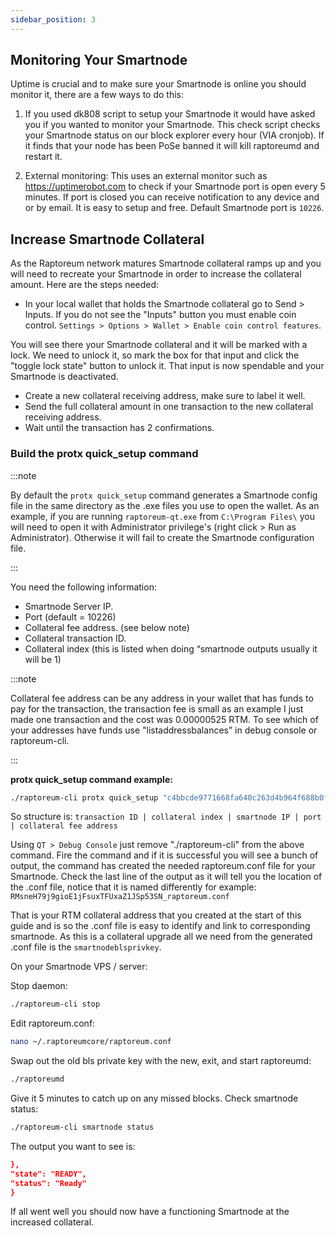 ```yaml
---
sidebar_position: 3
---
```




## Monitoring Your Smartnode

Uptime is crucial and to make sure your Smartnode is online you should monitor it, there are a few ways to do this:

1. If you used dk808 script to setup your Smartnode it would have asked you if you wanted to monitor your Smartnode. This check script checks your Smartnode status on our block explorer every hour (VIA cronjob). If it finds that your node has been PoSe banned it will kill raptoreumd and restart it.

2. External monitoring: This uses an external monitor such as https://uptimerobot.com to check if your Smartnode port is open every 5 minutes. If port is closed you can receive notification to any device and or by email. It is easy to setup and free. Default Smartnode port is `10226`.

## Increase Smartnode Collateral

As the Raptoreum network matures Smartnode collateral ramps up and you will need to recreate your Smartnode in order to increase the collateral amount. Here are the steps needed:

- In your local wallet that holds the Smartnode collateral go to Send > Inputs. If you do not see the "Inputs" button you must enable coin control. `Settings > Options > Wallet > Enable coin control features`.

You will see there your Smartnode collateral and it will be marked with a lock. We need to unlock it, so mark the box for that input and click the "toggle lock state" button to unlock it. That input is now spendable and your Smartnode is deactivated.

- Create a new collateral receiving address, make sure to label it well.
- Send the full collateral amount in one transaction to the new collateral receiving address.
- Wait until the transaction has 2 confirmations.

### Build the protx quick_setup command

:::note

By default the `protx quick_setup` command generates a Smartnode config file in the same directory as the .exe files you use to open the wallet. As an example, if you are running `raptoreum-qt.exe` from `C:\Program Files\` you will need to open it with Administrator privilege's (right click > Run as Administrator). Otherwise it will fail to create the Smartnode configuration file.

:::

You need the following information:

- Smartnode Server IP.
- Port (default = 10226)
- Collateral fee address. (see below note)
- Collateral transaction ID.
- Collateral index (this is listed when doing “smartnode outputs usually it will be 1)

:::note

Collateral fee address can be any address in your wallet that has funds to pay for the transaction, the transaction fee is small as an example I just made one transaction and the cost was 0.00000525 RTM. To see which of your addresses have funds use "listaddressbalances” in debug console or raptoreum-cli.

:::

**protx quick_setup command example:**
```bash
./raptoreum-cli protx quick_setup "c4bbcde9771668fa640c263d4b964f688b0f039f7b684e715d92e4012369fea6" "1" "209.151.154.120:10226" "RFbWv94ZfueciwVVpHLMdqFayaXAS4sBxP"
```

So structure is: `transaction ID | collateral index | smartnode IP | port | collateral fee address`

Using `QT > Debug Console` just remove "./raptoreum-cli" from the above command. Fire the command and if it is successful you will see a bunch of output, the command has created the needed raptoreum.conf file for your Smartnode. Check the last line of the output as it will tell you the location of the .conf file, notice that it is named differently for example: `RMsneH79j9gioE1jFsuxTFUxaZ1JSp53SN_raptoreum.conf`

That is your RTM collateral address that you created at the start of this guide and is so the .conf file is easy to identify and link to corresponding smartnode. As this is a collateral upgrade all we need from the generated .conf file is the `smartnodeblsprivkey`.

On your Smartnode VPS / server:

Stop daemon:

```bash
./raptoreum-cli stop
```

Edit raptoreum.conf:

```bash
nano ~/.raptoreumcore/raptoreum.conf
```

Swap out the old bls private key with the new, exit, and start raptoreumd:

```bash
./raptoreumd
```

Give it 5 minutes to catch up on any missed blocks.
Check smartnode status:

```bash
./raptoreum-cli smartnode status
```

The output you want to see is:

```json
},
"state": "READY",  
"status": "Ready" 
}
```

If all went well you should now have a functioning Smartnode at the increased collateral.